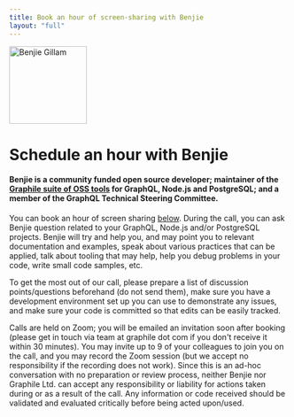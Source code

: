 ```yaml
---
title: Book an hour of screen-sharing with Benjie
layout: "full"
---
```



<div style={{maxWidth: '52rem', margin: 'auto'}}>

<p style={{ textAlign: "center" }}>
  <Image
    width="140"
    height="140"
    style={{ display: "inline-block", borderRadius: "50%", overflow: "hidden" }}
    src="/img/avatar.jpg"
    alt="Benjie Gillam"
  />
</p>

# Schedule an hour with Benjie

#### Benjie is a community funded open source developer; maintainer of the [Graphile suite of OSS tools](https://github.com/graphile) for GraphQL, Node.js and PostgreSQL; and a member of the GraphQL Technical Steering Committee.

You can book an hour of screen sharing [below](#book). During the call, you can
ask Benjie question related to your GraphQL, Node.js and/or PostgreSQL
projects. Benjie will try and help you, and may point you to relevant
documentation and examples, speak about various practices that can be
applied, talk about tooling that may help, help you debug problems in
your code, write small code samples, etc.

To get the most out of our call, please prepare a list of discussion
points/questions beforehand (do not send them), make sure you have a
development environment set up you can use to demonstrate any issues,
and make sure your code is committed so that edits can be easily
tracked.

Calls are held on Zoom; you will be emailed an invitation soon after
booking (please get in touch via team at graphile dot com if you don't
receive it within 30 minutes). You may invite up to 9 of your colleagues
to join you on the call, and you may record the Zoom session (but we
accept no responsibility if the recording does not work). Since this is
an ad-hoc conversation with no preparation or review process, neither
Benjie nor Graphile Ltd. can accept any responsibility or liability for
actions taken during or as a result of the call. Any information or code
received should be validated and evaluated critically before being acted
upon/used.

<a name="book" />

<Calendly />

</div>
